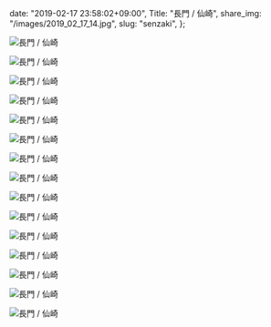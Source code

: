   date: "2019-02-17 23:58:02+09:00",
  Title: "長門 / 仙崎",
  share_img: "/images/2019_02_17_14.jpg",
  slug: "senzaki",
};

![長門 / 仙崎](/images/2019_02_17_1.jpg)

![長門 / 仙崎](/images/2019_02_17_3.jpg)

![長門 / 仙崎](/images/2019_02_17_4.jpg)

![長門 / 仙崎](/images/2019_02_17_7.jpg)

![長門 / 仙崎](/images/2019_02_17_8.jpg)

![長門 / 仙崎](/images/2019_02_17_9.jpg)

![長門 / 仙崎](/images/2019_02_17_10.jpg)

![長門 / 仙崎](/images/2019_02_17_11.jpg)

![長門 / 仙崎](/images/2019_02_17_12.jpg)

![長門 / 仙崎](/images/2019_02_17_13.jpg)

![長門 / 仙崎](/images/2019_02_17_14.jpg)

![長門 / 仙崎](/images/2019_02_17_15.jpg)

![長門 / 仙崎](/images/2019_02_17_16.jpg)

![長門 / 仙崎](/images/2019_02_17_17.jpg)

![長門 / 仙崎](/images/2019_02_17_18.jpg)
